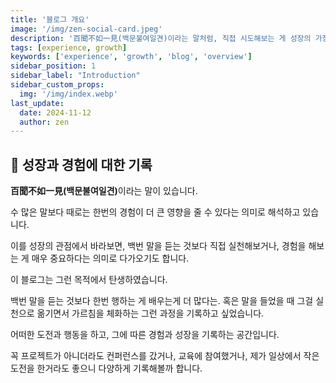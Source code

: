 ```yaml
---
title: '블로그 개요'
image: '/img/zen-social-card.jpeg'
description: '百聞不如一見(백문불여일견)이라는 말처럼, 직접 시도해보는 게 성장의 가장 큰 길이라고 생각합니다. 그리고, 이 블로그는 그런 관점에서 시작하게 되었음을 설명하기 위한 글입니다.'
tags: [experience, growth]
keywords: ['experience', 'growth', 'blog', 'overview']
sidebar_position: 1
sidebar_label: "Introduction"
sidebar_custom_props:
  img: '/img/index.webp'
last_update:
  date: 2024-11-12
  author: zen
---
```


## 🚀 성장과 경험에 대한 기록

<strong>百聞不如一見(백문불여일견)</strong>이라는 말이 있습니다.

수 많은 말보다 때로는 한번의 경험이 더 큰 영향을 줄 수 있다는 의미로 해석하고 있습니다.

이를 성장의 관점에서 바라보면, 백번 말을 듣는 것보다 직접 실천해보거나, 경험을 해보는 게 매우 중요하다는 의미로 다가오기도 합니다.

이 블로그는 그런 목적에서 탄생하였습니다.

백번 말을 듣는 것보다 한번 행하는 게 배우는게 더 많다는. 혹은 말을 들었을 때 그걸 실천으로 옮기면서 가르침을 체화하는 그런 과정을 기록하고 싶었습니다.

어떠한 도전과 행동을 하고, 그에 따른 경험과 성장을 기록하는 공간입니다.

꼭 프로젝트가 아니더라도 컨퍼런스를 갔거나, 교육에 참여했거나, 제가 일상에서 작은 도전을 한거라도 좋으니 다양하게 기록해볼까 합니다.